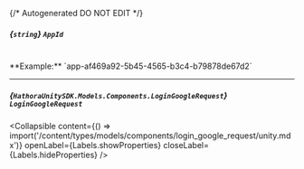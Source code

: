 {/* Autogenerated DO NOT EDIT  */}

##### *{`string`}* `AppId`
<br/>
**Example:** `app-af469a92-5b45-4565-b3c4-b79878de67d2`

---
##### *{`HathoraUnitySDK.Models.Components.LoginGoogleRequest`}* `LoginGoogleRequest`

<Collapsible content={() => import('/content/types/models/components/login_google_request/unity.mdx')} openLabel={Labels.showProperties} closeLabel={Labels.hideProperties} />



